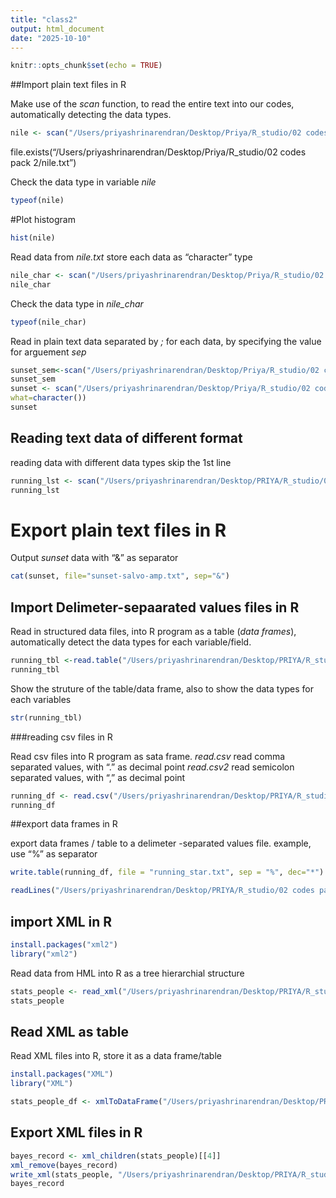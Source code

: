```yaml
---
title: "class2"
output: html_document
date: "2025-10-10"
---
```


```r
knitr::opts_chunk$set(echo = TRUE)
```

##Import plain text files in R

Make use of the *scan* function, to read the entire text into our codes, automatically detecting the data types.

```r
nile <- scan("/Users/priyashrinarendran/Desktop/Priya/R_studio/02 codes pack 2/nile.txt")
```
file.exists("/Users/priyashrinarendran/Desktop/Priya/R_studio/02 codes pack 2/nile.txt")

Check the data type in variable *nile*

```r
typeof(nile)
```
#Plot histogram

```r
hist(nile)
```

Read data from *nile.txt* store each data as "character" type 

```r
nile_char <- scan("/Users/priyashrinarendran/Desktop/Priya/R_studio/02 codes pack 2/nile.txt", what = character())
nile_char
```

Check the data type in *nile_char*
```r
typeof(nile_char)
```

Read in plain text data separated by *;* for each data, by specifying the value for arguement *sep*

```r
sunset_sem<-scan("/Users/priyashrinarendran/Desktop/Priya/R_studio/02 codes pack 2/sunset-salvo.txt", what=character(), sep=";")
sunset_sem
sunset <- scan("/Users/priyashrinarendran/Desktop/Priya/R_studio/02 codes pack 2/sunset-salvo.txt",
what=character())
sunset
```

## Reading text data of different format

reading data with different data types
skip the 1st line

```r
running_lst <- scan("/Users/priyashrinarendran/Desktop/PRIYA/R_studio/02 codes pack 2/running_dat.tsv", what =list("",1.0,1.0,1.0,1.0,1.0,1.0),sep="\t", skip=1)
running_lst
```

# Export plain text files in R 

Output *sunset* data with "&" as separator 
```r
cat(sunset, file="sunset-salvo-amp.txt", sep="&")
```

## Import Delimeter-sepaarated values files in R

Read in structured data files, into R program as a table (*data frames*), automatically detect the data types for each variable/field.

```r
running_tbl <-read.table("/Users/priyashrinarendran/Desktop/PRIYA/R_studio/02 codes pack 2/running_dat.tsv", header=TRUE, sep="\t")
running_tbl
```

Show the struture of the table/data frame, also to show the data types for each variables 

```r
str(running_tbl)
```

###reading csv files in R

Read csv files into R program as sata frame.
*read.csv* read comma separated values, with "." as decimal point
*read.csv2* read semicolon separated values, with "," as decimal point

```r
running_df <- read.csv("/Users/priyashrinarendran/Desktop/PRIYA/R_studio/02 codes pack 2/running_dat.csv")
running_df
```

##export data frames in R

export data frames / table to a delimeter -separated values file. 
example, use "%" as separator
```r
write.table(running_df, file = "running_star.txt", sep = "%", dec="*")
```
```r
readLines("/Users/priyashrinarendran/Desktop/PRIYA/R_studio/02 codes pack 2/running_dat.csv")
```

## import XML in R 

```r
install.packages("xml2")
library("xml2")
```

Read data from HML into R as a tree hierarchial structure 
```r
stats_people <- read_xml("/Users/priyashrinarendran/Desktop/PRIYA/R_studio/02 codes pack 2/statisticians.xml")
stats_people
```

## Read XML as table 

Read XML files into R, store it as a data frame/table 

```r
install.packages("XML")
library("XML")
```

```r
stats_people_df <- xmlToDataFrame("/Users/priyashrinarendran/Desktop/PRIYA/R_studio/02 codes pack 2/statisticians.xml")
```
## Export XML files in R 

```r
bayes_record <- xml_children(stats_people)[[4]]
xml_remove(bayes_record)
write_xml(stats_people, "/Users/priyashrinarendran/Desktop/PRIYA/R_studio/02 codes pack 2/statisticians_no_bayes.xml")
bayes_record
```



